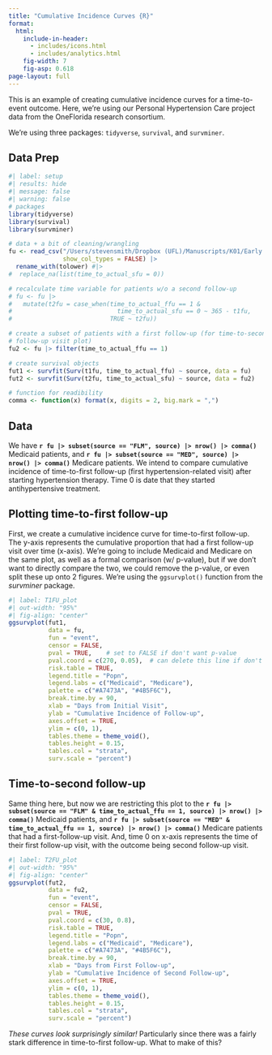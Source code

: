 ```yaml
---
title: "Cumulative Incidence Curves {R}"
format:
  html:
    include-in-header: 
      - includes/icons.html
      - includes/analytics.html
    fig-width: 7
    fig-asp: 0.618
page-layout: full
---
```


This is an example of creating cumulative incidence curves for a time-to-event outcome. Here, we're using our Personal Hypertension Care project data from the OneFlorida research consortium.

We're using three packages: `tidyverse`, `survival`, and `survminer`.

## Data Prep

```r
#| label: setup
#| results: hide
#| message: false
#| warning: false
# packages
library(tidyverse)
library(survival)
library(survminer)

# data + a bit of cleaning/wrangling
fu <- read_csv("/Users/stevensmith/Dropbox (UFL)/Manuscripts/K01/Early Patterns of Care/data/tfu_visualization.csv",
               show_col_types = FALSE) |> 
  rename_with(tolower) #|> 
#  replace_na(list(time_to_actual_sfu = 0))

# recalculate time variable for patients w/o a second follow-up
# fu <- fu |> 
#   mutate(t2fu = case_when(time_to_actual_ffu == 1 & 
#                             time_to_actual_sfu == 0 ~ 365 - t1fu, 
#                           TRUE ~ t2fu))

# create a subset of patients with a first follow-up (for time-to-second
# follow-up visit plot)
fu2 <- fu |> filter(time_to_actual_ffu == 1)

# create survival objects
fut1 <- survfit(Surv(t1fu, time_to_actual_ffu) ~ source, data = fu)
fut2 <- survfit(Surv(t2fu, time_to_actual_sfu) ~ source, data = fu2)

# function for readibility
comma <- function(x) format(x, digits = 2, big.mark = ",")
```

## Data

We have **`r fu |> subset(source == "FLM", source) |> nrow() |> comma()`** Medicaid patients, and **`r fu |> subset(source == "MED", source) |> nrow() |> comma()`** Medicare patients. We intend to compare cumulative incidence of time-to-first follow-up (first hypertension-related visit) after starting hypertension therapy. Time 0 is date that they started antihypertensive treatment.

## Plotting time-to-first follow-up

First, we create a cumulative incidence curve for time-to-first follow-up. The y-axis represents the cumulative proportion that had a first follow-up visit over time (x-axis). We're going to include Medicaid and Medicare on the same plot, as well as a formal comparison (w/ p-value), but if we don't want to directly compare the two, we could remove the p-value, or even split these up onto 2 figures. We're using the `ggsurvplot()` function from the *survminer* package.

```r
#| label: T1FU_plot
#| out-width: "95%"
#| fig-align: "center"
ggsurvplot(fut1, 
           data = fu, 
           fun = "event", 
           censor = FALSE,
           pval = TRUE,    # set to FALSE if don't want p-value
           pval.coord = c(270, 0.05),  # can delete this line if don't want p-value
           risk.table = TRUE, 
           legend.title = "Popn", 
           legend.labs = c("Medicaid", "Medicare"),
           palette = c("#A7473A", "#4B5F6C"), 
           break.time.by = 90, 
           xlab = "Days from Initial Visit", 
           ylab = "Cumulative Incidence of Follow-up",
           axes.offset = TRUE,
           ylim = c(0, 1),
           tables.theme = theme_void(),
           tables.height = 0.15,
           tables.col = "strata",
           surv.scale = "percent")
```

## Time-to-second follow-up

Same thing here, but now we are restricting this plot to the **`r fu |> subset(source == "FLM" & time_to_actual_ffu == 1, source) |> nrow() |> comma()`** Medicaid patients, and **`r fu |> subset(source == "MED" & time_to_actual_ffu == 1, source) |> nrow() |> comma()`** Medicare patients that had a first-follow-up visit. And, time 0 on x-axis represents the time of their first follow-up visit, with the outcome being second follow-up visit.

```r
#| label: T2FU_plot
#| out-width: "95%"
#| fig-align: "center"
ggsurvplot(fut2, 
           data = fu2, 
           fun = "event", 
           censor = FALSE,
           pval = TRUE, 
           pval.coord = c(30, 0.8),
           risk.table = TRUE, 
           legend.title = "Popn", 
           legend.labs = c("Medicaid", "Medicare"),
           palette = c("#A7473A", "#4B5F6C"), 
           break.time.by = 90, 
           xlab = "Days from First Follow-up", 
           ylab = "Cumulative Incidence of Second Follow-up",
           axes.offset = TRUE,
           ylim = c(0, 1),
           tables.theme = theme_void(),
           tables.height = 0.15,
           tables.col = "strata",
           surv.scale = "percent")
```

*These curves look surprisingly similar!* Particularly since there was a fairly stark difference in time-to-first follow-up. What to make of this?

